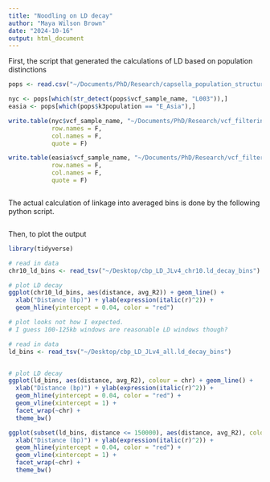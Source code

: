 ```yaml
---
title: "Noodling on LD decay"
author: "Maya Wilson Brown"
date: "2024-10-16"
output: html_document
---
```



First, the script that generated the calculations of LD
based on population distinctions
```r
pops <- read.csv("~/Documents/PhD/Research/capsella_population_structure/cbp_pop_str.txt", sep = "\t", header=T)

nyc <- pops[which(str_detect(pops$vcf_sample_name, "L003")),]
easia <- pops[which(pops$k3population == "E_Asia"),]

write.table(nyc$vcf_sample_name, "~/Documents/PhD/Research/vcf_filtering/ld_decay/nyc_vcf_sample.txt",
            row.names = F,
            col.names = F,
            quote = F)

write.table(easia$vcf_sample_name, "~/Documents/PhD/Research/vcf_filtering/ld_decay/easia_vcf_sample.txt",
            row.names = F,
            col.names = F,
            quote = F)
```


```bash
```

The actual calculation of linkage into averaged bins is done by the following python script.
```bash
```

Then, to plot the output
```r
library(tidyverse)

# read in data
chr10_ld_bins <- read_tsv("~/Desktop/cbp_LD_JLv4_chr10.ld_decay_bins")

# plot LD decay
ggplot(chr10_ld_bins, aes(distance, avg_R2)) + geom_line() +
  xlab("Distance (bp)") + ylab(expression(italic(r)^2)) +
  geom_hline(yintercept = 0.04, color = "red")

# plot looks not how I expected.
# I guess 100-125kb windows are reasonable LD windows though?

# read in data
ld_bins <- read_tsv("~/Desktop/cbp_LD_JLv4_all.ld_decay_bins")


# plot LD decay
ggplot(ld_bins, aes(distance, avg_R2), colour = chr) + geom_line() +
  xlab("Distance (bp)") + ylab(expression(italic(r)^2)) +
  geom_hline(yintercept = 0.04, color = "red") +
  geom_vline(xintercept = 1) +
  facet_wrap(~chr) +
  theme_bw()

ggplot(subset(ld_bins, distance <= 150000), aes(distance, avg_R2), colour = chr) + geom_line() +
  xlab("Distance (bp)") + ylab(expression(italic(r)^2)) +
  geom_hline(yintercept = 0.04, color = "red") +
  geom_vline(xintercept = 1) +
  facet_wrap(~chr) +
  theme_bw()

```

